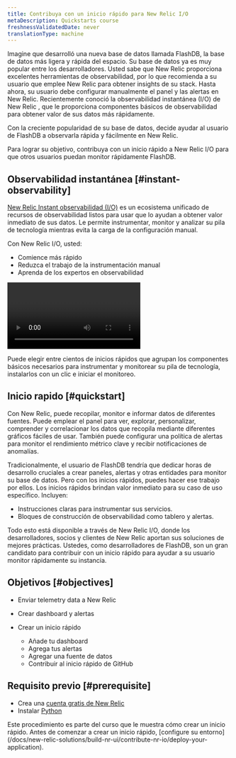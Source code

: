 ```yaml
---
title: Contribuya con un inicio rápido para New Relic I/O
metaDescription: Quickstarts course
freshnessValidatedDate: never
translationType: machine
---
```


Imagine que desarrolló una nueva base de datos llamada FlashDB, la base de datos más ligera y rápida del espacio. Su base de datos ya es muy popular entre los desarrolladores. Usted sabe que New Relic proporciona excelentes herramientas de observabilidad, por lo que recomienda a su usuario que emplee New Relic para obtener insights de su stack. Hasta ahora, su usuario debe configurar manualmente el panel y las alertas en New Relic. Recientemente conoció la observabilidad instantánea (I/O) de New Relic , que le proporciona componentes básicos de observabilidad para obtener valor de sus datos más rápidamente.

Con la creciente popularidad de su base de datos, decide ayudar al usuario de FlashDB a observarla rápida y fácilmente en New Relic.

Para lograr su objetivo, contribuya con un inicio rápido a New Relic I/O para que otros usuarios puedan monitor rápidamente FlashDB.

## Observabilidad instantánea [#instant-observability]

[New Relic Instant observabilidad (I/O)](https://newrelic.com/instant-observability) es un ecosistema unificado de recursos de observabilidad listos para usar que lo ayudan a obtener valor inmediato de sus datos. Le permite instrumentar, monitor y analizar su pila de tecnología mientras evita la carga de la configuración manual.

Con New Relic I/O, usted:

* Comience más rápido
* Reduzca el trabajo de la instrumentación manual
* Aprenda de los expertos en observabilidad

<Video
  id="c9zprczTXj8"
  type="youtube"
/>

Puede elegir entre cientos de inicios rápidos que agrupan los componentes básicos necesarios para instrumentar y monitorear su pila de tecnología, instalarlos con un clic e iniciar el monitoreo.

## Inicio rapido [#quickstart]

Con New Relic, puede recopilar, monitor e informar datos de diferentes fuentes. Puede emplear el panel para ver, explorar, personalizar, comprender y correlacionar los datos que recopila mediante diferentes gráficos fáciles de usar. También puede configurar una política de alertas para monitor el rendimiento métrico clave y recibir notificaciones de anomalías.

Tradicionalmente, el usuario de FlashDB tendría que dedicar horas de desarrollo cruciales a crear paneles, alertas y otras entidades para monitor su base de datos. Pero con los inicios rápidos, puedes hacer ese trabajo por ellos. Los inicios rápidos brindan valor inmediato para su caso de uso específico. Incluyen:

* Instrucciones claras para instrumentar sus servicios.
* Bloques de construcción de observabilidad como tablero y alertas.

Todo esto está disponible a través de New Relic I/O, donde los desarrolladores, socios y clientes de New Relic aportan sus soluciones de mejores prácticas. Ustedes, como desarrolladores de FlashDB, son un gran candidato para contribuir con un inicio rápido para ayudar a su usuario monitor rápidamente su instancia.

## Objetivos [#objectives]

* Enviar telemetry data a New Relic

* Crear dashboard y alertas

* Crear un inicio rápido

  * Añade tu dashboard
  * Agrega tus alertas
  * Agregar una fuente de datos
  * Contribuir al inicio rápido de GitHub

## Requisito previo [#prerequisite]

* Crea una [cuenta gratis de New Relic](https://login.newrelic.com/login)
* Instalar [Python](https://www.python.org/downloads/)

<Callout variant="tip">
  Este procedimiento es parte del curso que le muestra cómo crear un inicio rápido. Antes de comenzar a crear un inicio rápido, [configure su entorno](/docs/new-relic-solutions/build-nr-ui/contribute-nr-io/deploy-your-application).
</Callout>
